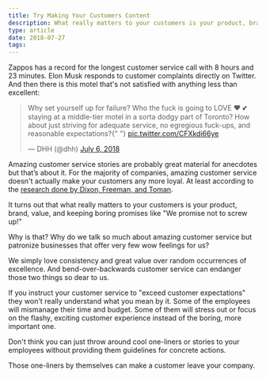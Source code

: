 ```yaml
---
title: Try Making Your Customers Content
description: What really matters to your customers is your product, brand, value, and keeping boring promises like "We promise not to screw up!"
type: article
date: 2018-07-27
tags:
---
```


Zappos has a record for the longest customer service call with 8 hours and 23 minutes. Elon Musk responds to customer complaints directly on Twitter. And then there is this motel that's not satisfied with anything less than excellent:

<blockquote class="twitter-tweet" data-lang="en">
  <p lang="en" dir="ltr">
    Why set yourself up for failure? Who the fuck is going to LOVE ❤️ 💕 staying
    at a middle-tier motel in a sorta dodgy part of Toronto? How about just
    striving for adequate service, no egregious fuck-ups, and reasonable
    expectations?{" "}
    <a href="https://t.co/CFXkdi66ye">pic.twitter.com/CFXkdi66ye</a>
  </p>
  &mdash; DHH (@dhh) <a href="https://twitter.com/dhh/status/1015194867293671429?ref_src=twsrc%5Etfw">July 6, 2018</a>
</blockquote>
<script
  async
  src="https://platform.twitter.com/widgets.js"
  charset="utf-8"
></script>

Amazing customer service stories are probably great material for anecdotes but that’s about it. For the majority of companies, amazing customer service doesn't actually make your customers any more loyal. At least according to the [research done by Dixon, Freeman, and Toman](https://hbr.org/2010/07/stop-trying-to-delight-your-customers).

It turns out that what really matters to your customers is your product, brand, value, and keeping boring promises like "We promise not to screw up!"

Why is that? Why do we talk so much about amazing customer service but patronize businesses that offer very few wow feelings for us?

We simply love consistency and great value over random occurrences of excellence. And bend-over-backwards customer service can endanger those two things so dear to us.

If you instruct your customer service to "exceed customer expectations" they won't really understand what you mean by it. Some of the employees will mismanage their time and budget. Some of them will stress out or focus on the flashy, exciting customer experience instead of the boring, more important one.

Don't think you can just throw around cool one-liners or stories to your employees without providing them guidelines for concrete actions.

Those one-liners by themselves can make a customer leave your company.
